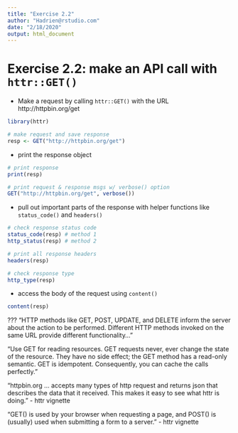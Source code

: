 ```yaml
---
title: "Exercise 2.2"
author: "Hadrien@rstudio.com"
date: "2/18/2020"
output: html_document
---
```



# Exercise 2.2: make an API call with `httr::GET()`

- Make a request by calling `httr::GET()` with the URL http://httpbin.org/get

```r
library(httr)

# make request and save response
resp <- GET("http://httpbin.org/get")

```


- print the response object

```r
# print response
print(resp)

# print request & response msgs w/ verbose() option
GET("http://httpbin.org/get", verbose())
```


- pull out important parts of the response with helper functions like `status_code()` and `headers()`
```r
# check response status code
status_code(resp) # method 1
http_status(resp) # method 2

# print all response headers
headers(resp)

# check response type
http_type(resp)

```


- access the body of the request using `content()`

```r
content(resp)
```


???
"HTTP methods like GET, POST, UPDATE, and DELETE inform the server about the action to be performed. Different HTTP methods invoked on the same URL provide different functionality..."

"Use GET for reading resources.  GET requests never, ever change the state of the resource. They have no side effect; the GET method has a read-only semantic. GET is idempotent. Consequently, you can cache the calls perfectly."

"httpbin.org ... accepts many types of http request and returns json that describes the data that it received. This makes it easy to see what httr is doing." - httr vignette

"GET() is used by your browser when requesting a page, and POST() is (usually) used when submitting a form to a server. " - httr vignette